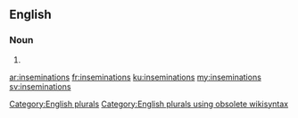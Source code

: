 ==English==

===Noun===
{{head|en}}

# {{plural of|insemination}}

[[Category:English plurals]][[Category:English plurals using obsolete wikisyntax]]

[[ar:inseminations]]
[[fr:inseminations]]
[[ku:inseminations]]
[[my:inseminations]]
[[sv:inseminations]]